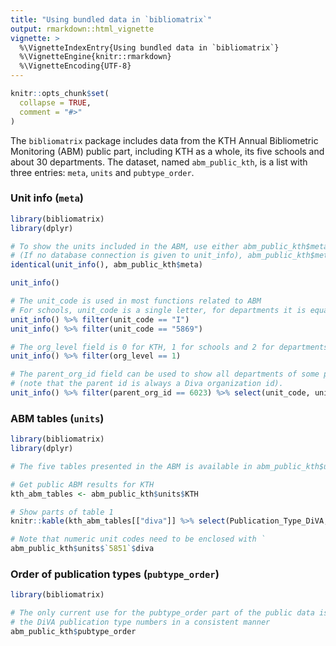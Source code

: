 ```yaml
---
title: "Using bundled data in `bibliomatrix`"
output: rmarkdown::html_vignette
vignette: >
  %\VignetteIndexEntry{Using bundled data in `bibliomatrix`}
  %\VignetteEngine{knitr::rmarkdown}
  %\VignetteEncoding{UTF-8}
---
```


```r
knitr::opts_chunk$set(
  collapse = TRUE,
  comment = "#>"
)
```

The `bibliomatrix` package includes data from the KTH Annual Bibliometric Monitoring (ABM) public part, including KTH as a whole, its five schools and about 30 departments. The dataset, named `abm_public_kth`, is a list with three entries: `meta`, `units` and `pubtype_order`.

### Unit info (`meta`)
```r
library(bibliomatrix)
library(dplyr)

# To show the units included in the ABM, use either abm_public_kth$meta or the unit_info() function.
# (If no database connection is given to unit_info), abm_public_kth$meta is used anyway)
identical(unit_info(), abm_public_kth$meta)

unit_info()

# The unit_code is used in most functions related to ABM
# For schools, unit_code is a single letter, for departments it is equal to the DiVA organization id
unit_info() %>% filter(unit_code == "I")
unit_info() %>% filter(unit_code == "5869")

# The org_level field is 0 for KTH, 1 for schools and 2 for departments. Info for all schools:
unit_info() %>% filter(org_level == 1)

# The parent_org_id field can be used to show all departments of some particular school
# (note that the parent id is always a Diva organization id).
unit_info() %>% filter(parent_org_id == 6023) %>% select(unit_code, unit_long_en) %>% arrange(unit_long_en)

```

### ABM tables (`units`)
```r
library(bibliomatrix)
library(dplyr)

# The five tables presented in the ABM is available in abm_public_kth$units for each unit.

# Get public ABM results for KTH
kth_abm_tables <- abm_public_kth$units$KTH

# Show parts of table 1
knitr::kable(kth_abm_tables[["diva"]] %>% select(Publication_Type_DiVA, P_frac, WoS_coverage))

# Note that numeric unit codes need to be enclosed with ` 
abm_public_kth$units$`5851`$diva
```

### Order of publication types (`pubtype_order`)
```r
library(bibliomatrix)

# The only current use for the pubtype_order part of the public data is to present
# the DiVA publication type numbers in a consistent manner
abm_public_kth$pubtype_order
```
